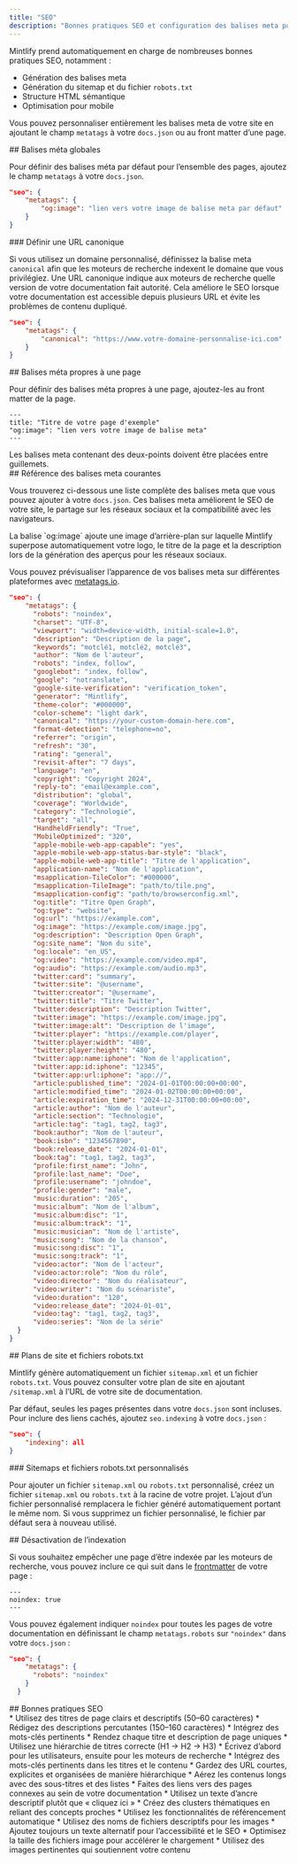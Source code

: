 ```yaml
---
title: "SEO"
description: "Bonnes pratiques SEO et configuration des balises meta pour une meilleure visibilité dans les résultats de recherche"
---
```


Mintlify prend automatiquement en charge de nombreuses bonnes pratiques SEO, notamment :

* Génération des balises meta
* Génération du sitemap et du fichier `robots.txt`
* Structure HTML sémantique
* Optimisation pour mobile

Vous pouvez personnaliser entièrement les balises meta de votre site en ajoutant le champ `metatags` à votre `docs.json` ou au front matter d’une page.

<div id="global-meta-tags">
  ## Balises méta globales
</div>

Pour définir des balises méta par défaut pour l’ensemble des pages, ajoutez le champ `metatags` à votre `docs.json`.

```json
"seo": {
    "metatags": {
        "og:image": "lien vers votre image de balise meta par défaut"
    }
}
```

<div id="set-a-canonical-url">
  ### Définir une URL canonique
</div>

Si vous utilisez un domaine personnalisé, définissez la balise meta `canonical` afin que les moteurs de recherche indexent le domaine que vous privilégiez. Une URL canonique indique aux moteurs de recherche quelle version de votre documentation fait autorité. Cela améliore le SEO lorsque votre documentation est accessible depuis plusieurs URL et évite les problèmes de contenu dupliqué.

```json
"seo": {
    "metatags": {
        "canonical": "https://www.votre-domaine-personnalise-ici.com"
    }
}
```

<div id="page-specific-meta-tags">
  ## Balises méta propres à une page
</div>

Pour définir des balises méta propres à une page, ajoutez-les au front matter de la page.

```mdx
---
title: "Titre de votre page d'exemple"
"og:image": "lien vers votre image de balise meta"
---
```

<Note>
  Les balises meta contenant des deux-points doivent être placées entre guillemets.
</Note>

<div id="common-meta-tags-reference">
  ## Référence des balises meta courantes
</div>

Vous trouverez ci-dessous une liste complète des balises meta que vous pouvez ajouter à votre `docs.json`. Ces balises meta améliorent le SEO de votre site, le partage sur les réseaux sociaux et la compatibilité avec les navigateurs.

<Note>
  La balise `og:image` ajoute une image d’arrière-plan sur laquelle Mintlify superpose automatiquement votre logo, le titre de la page et la description lors de la génération des aperçus pour les réseaux sociaux.
</Note>

Vous pouvez prévisualiser l’apparence de vos balises meta sur différentes plateformes avec [metatags.io](https://metatags.io/).

```json expandable
"seo": {
    "metatags": {
      "robots": "noindex",
      "charset": "UTF-8",
      "viewport": "width=device-width, initial-scale=1.0",
      "description": "Description de la page",
      "keywords": "motclé1, motclé2, motclé3",
      "author": "Nom de l'auteur",
      "robots": "index, follow",
      "googlebot": "index, follow",
      "google": "notranslate",
      "google-site-verification": "verification_token",
      "generator": "Mintlify",
      "theme-color": "#000000",
      "color-scheme": "light dark",
      "canonical": "https://your-custom-domain-here.com",
      "format-detection": "telephone=no",
      "referrer": "origin",
      "refresh": "30",
      "rating": "general",
      "revisit-after": "7 days",
      "language": "en",
      "copyright": "Copyright 2024",
      "reply-to": "email@example.com",
      "distribution": "global",
      "coverage": "Worldwide",
      "category": "Technologie",
      "target": "all",
      "HandheldFriendly": "True",
      "MobileOptimized": "320",
      "apple-mobile-web-app-capable": "yes",
      "apple-mobile-web-app-status-bar-style": "black",
      "apple-mobile-web-app-title": "Titre de l'application",
      "application-name": "Nom de l'application",
      "msapplication-TileColor": "#000000",
      "msapplication-TileImage": "path/to/tile.png",
      "msapplication-config": "path/to/browserconfig.xml",
      "og:title": "Titre Open Graph",
      "og:type": "website",
      "og:url": "https://example.com",
      "og:image": "https://example.com/image.jpg",
      "og:description": "Description Open Graph",
      "og:site_name": "Nom du site",
      "og:locale": "en_US",
      "og:video": "https://example.com/video.mp4",
      "og:audio": "https://example.com/audio.mp3",
      "twitter:card": "summary",
      "twitter:site": "@username",
      "twitter:creator": "@username",
      "twitter:title": "Titre Twitter",
      "twitter:description": "Description Twitter",
      "twitter:image": "https://example.com/image.jpg",
      "twitter:image:alt": "Description de l'image",
      "twitter:player": "https://example.com/player",
      "twitter:player:width": "480",
      "twitter:player:height": "480",
      "twitter:app:name:iphone": "Nom de l'application",
      "twitter:app:id:iphone": "12345",
      "twitter:app:url:iphone": "app://",
      "article:published_time": "2024-01-01T00:00:00+00:00",
      "article:modified_time": "2024-01-02T00:00:00+00:00",
      "article:expiration_time": "2024-12-31T00:00:00+00:00",
      "article:author": "Nom de l'auteur",
      "article:section": "Technologie",
      "article:tag": "tag1, tag2, tag3",
      "book:author": "Nom de l'auteur",
      "book:isbn": "1234567890",
      "book:release_date": "2024-01-01",
      "book:tag": "tag1, tag2, tag3",
      "profile:first_name": "John",
      "profile:last_name": "Doe",
      "profile:username": "johndoe",
      "profile:gender": "male",
      "music:duration": "205",
      "music:album": "Nom de l'album",
      "music:album:disc": "1",
      "music:album:track": "1",
      "music:musician": "Nom de l'artiste",
      "music:song": "Nom de la chanson",
      "music:song:disc": "1",
      "music:song:track": "1",
      "video:actor": "Nom de l'acteur",
      "video:actor:role": "Nom du rôle",
      "video:director": "Nom du réalisateur",
      "video:writer": "Nom du scénariste",
      "video:duration": "120",
      "video:release_date": "2024-01-01",
      "video:tag": "tag1, tag2, tag3",
      "video:series": "Nom de la série"
  }
}
```

<div id="sitemaps-and-robotstxt-files">
  ## Plans de site et fichiers robots.txt
</div>

Mintlify génère automatiquement un fichier `sitemap.xml` et un fichier `robots.txt`. Vous pouvez consulter votre plan de site en ajoutant `/sitemap.xml` à l’URL de votre site de documentation.

Par défaut, seules les pages présentes dans votre `docs.json` sont incluses. Pour inclure des liens cachés, ajoutez `seo.indexing` à votre `docs.json` :

```json
"seo": {
    "indexing": all
}
```

<div id="custom-sitemaps-and-robotstxt-files">
  ### Sitemaps et fichiers robots.txt personnalisés
</div>

Pour ajouter un fichier `sitemap.xml` ou `robots.txt` personnalisé, créez un fichier `sitemap.xml` ou `robots.txt` à la racine de votre projet. L’ajout d’un fichier personnalisé remplacera le fichier généré automatiquement portant le même nom. Si vous supprimez un fichier personnalisé, le fichier par défaut sera à nouveau utilisé.

<div id="disabling-indexing">
  ## Désactivation de l’indexation
</div>

Si vous souhaitez empêcher une page d’être indexée par les moteurs de recherche, vous pouvez inclure ce qui suit dans le [frontmatter](/fr/organize/pages) de votre page :

```
---
noindex: true
---
```

Vous pouvez également indiquer `noindex` pour toutes les pages de votre documentation en définissant le champ `metatags.robots` sur `"noindex"` dans votre `docs.json` :

```json
"seo": {
    "metatags": {
      "robots": "noindex"
    }
  }
```

<div id="seo-best-practices">
  ## Bonnes pratiques SEO
</div>

<AccordionGroup>
  <Accordion title="Rédiger des titres et des descriptions pertinents">
    * Utilisez des titres de page clairs et descriptifs (50–60 caractères)
    * Rédigez des descriptions percutantes (150–160 caractères)
    * Intégrez des mots-clés pertinents
    * Rendez chaque titre et description de page uniques
  </Accordion>

  <Accordion title="Optimiser la structure de votre contenu">
    * Utilisez une hiérarchie de titres correcte (H1 → H2 → H3)
    * Écrivez d’abord pour les utilisateurs, ensuite pour les moteurs de recherche
    * Intégrez des mots-clés pertinents dans les titres et le contenu
    * Gardez des URL courtes, explicites et organisées de manière hiérarchique
    * Aérez les contenus longs avec des sous-titres et des listes
  </Accordion>

  <Accordion title="Stratégie de maillage interne">
    * Faites des liens vers des pages connexes au sein de votre documentation
    * Utilisez un texte d’ancre descriptif plutôt que « cliquez ici »
    * Créez des clusters thématiques en reliant des concepts proches
    * Utilisez les fonctionnalités de référencement automatique
  </Accordion>

  <Accordion title="SEO des images">
    * Utilisez des noms de fichiers descriptifs pour les images
    * Ajoutez toujours un texte alternatif pour l’accessibilité et le SEO
    * Optimisez la taille des fichiers image pour accélérer le chargement
    * Utilisez des images pertinentes qui soutiennent votre contenu
  </Accordion>
</AccordionGroup>